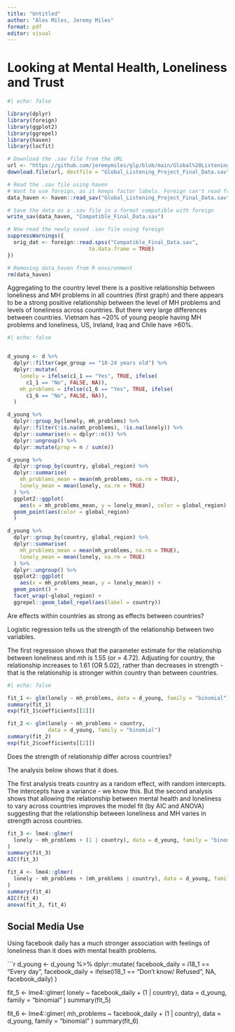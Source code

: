 ---
title: "Untitled"
author: "Alex Miles, Jeremy Miles"
format: pdf
editor: visual
---

# Looking at Mental Health, Loneliness and Trust


```{r}
#| echo: false

library(dplyr)
library(foreign)
library(ggplot2)
library(ggrepel)
library(haven)
library(locfit)

# Download the .sav file from the URL
url <- "https://github.com/jeremymiles/glp/blob/main/Global%20Listening%20Project%20-%20Final%20Data.sav?raw=true"
download.file(url, destfile = "Global_Listening_Project_Final_Data.sav", mode = "wb")

# Read the .sav file using haven
# Want to use foreign, as it keeps factor labels. Foreign can't read from the url, unclear why. Fix is to load with haven, write sav file, and read that with foreign
data_haven <- haven::read_sav("Global_Listening_Project_Final_Data.sav")

# Save the data as a .sav file in a format compatible with foreign
write_sav(data_haven, "Compatible_Final_Data.sav")

# Now read the newly saved .sav file using foreign
suppressWarnings({
  orig_dat <- foreign::read.spss("Compatible_Final_Data.sav", 
                          to.data.frame = TRUE) 
})

# Removing data_haven from R environment
rm(data_haven)


```

Aggregating to the country level there is a positive relationship between 
loneliness and MH problems in all countries (first graph) and there appears
to be a strong positive relationship between the level of MH problems and levels 
of loneliness across countries. But there very large differences between 
countries.  Vietnam has ~20% of young people having MH problems and loneliness,
US, Ireland, Iraq and Chile have >60%.

```{r}
#| echo: false


d_young <- d %>%
  dplyr::filter(age_group == "18-24 years old") %>%
  dplyr::mutate(
    lonely = ifelse(c1_1 == "Yes", TRUE, ifelse(
      c1_1 == "No", FALSE, NA)),
    mh_problems = ifelse(c1_6 == "Yes", TRUE, ifelse(
      c1_6 == "No", FALSE, NA)),
  )

d_young %>%
  dplyr::group_by(lonely, mh_problems) %>%
  dplyr::filter(!is.na(mh_problems), !is.na(lonely)) %>%
  dplyr::summarise(n = dplyr::n()) %>%
  dplyr::ungroup() %>%
  dplyr::mutate(prop = n / sum(n))

d_young %>%
  dplyr::group_by(country, global_region) %>%
  dplyr::summarise(
    mh_problems_mean = mean(mh_problems, na.rm = TRUE),
    lonely_mean = mean(lonely, na.rm = TRUE)
  ) %>%
  ggplot2::ggplot(
    aes(x = mh_problems_mean, y = lonely_mean), color = global_region) + 
  geom_point(aes(color = global_region)
  )

d_young %>%
  dplyr::group_by(country, global_region) %>%
  dplyr::summarise(
    mh_problems_mean = mean(mh_problems, na.rm = TRUE),
    lonely_mean = mean(lonely, na.rm = TRUE)
  ) %>%
  dplyr::ungroup() %>%
  ggplot2::ggplot(
    aes(x = mh_problems_mean, y = lonely_mean)) + 
  geom_point() +
  facet_wrap(~global_region) +
  ggrepel::geom_label_repel(aes(label = country)) 


```

Are effects within countries as strong as effects between countries?

Logistic regression tells us the strength of the relationship between two
variables.

The first regression shows that the parameter estimate for the relationship
between loneliness and mh is 1.55 (or = 4.72). Adjusting for country, the 
relationship increases to 1.61 (OR 5.02), rather than decreases in strength - that is the 
relationship is stronger within country than between countries.

```{r}
#| echo: false

fit_1 <- glm(lonely ~ mh_problems, data = d_young, family = "binomial")
summary(fit_1)
exp(fit_1$coefficients[[2]])

fit_2 <- glm(lonely ~ mh_problems + country, 
             data = d_young, family = "binomial")
summary(fit_2)
exp(fit_2$coefficients[[2]])

```


Does the strength of relationship differ across countries?

The analysis below shows that it does.

The first analysis treats country as a random effect, with random intercepts.
The intercepts have a variance - we know this. But the second analysis shows 
that allowing the relationship between mental health and loneliness to vary
across countries improves the model fit (by AIC and ANOVA) suggesting that the
relationship between loneliness and MH varies in strength across countries.

```{r}

fit_3 <- lme4::glmer(
  lonely ~ mh_problems + (1 | country), data = d_young, family = "binomial"
)
summary(fit_3)
AIC(fit_3)

fit_4 <- lme4::glmer(
  lonely ~ mh_problems + (mh_problems | country), data = d_young, family = "binomial"
)
summary(fit_4)
AIC(fit_4)
anova(fit_3, fit_4)

```

## Social Media Use

Using facebook daily has a much stronger association with  feelings of 
loneliness than it does with mental health problems.

```{r}


d_young <-
  d_young %>% dplyr::mutate(
    facebook_daily = i18_1 == "Every day",
    facebook_daily = ifelse(i18_1 == "Don't know/ Refused", NA, facebook_daily)
  )


fit_5 <- lme4::glmer(
  lonely ~ facebook_daily + (1 | country), data = d_young, family = "binomial"
)
summary(fit_5)


fit_6 <- lme4::glmer(
  mh_problems ~ facebook_daily + (1 | country), data = d_young, family = "binomial"
)
summary(fit_6)